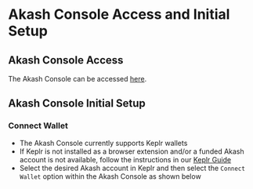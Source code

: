 # Akash Console Access and Initial Setup

## Akash Console Access

The Akash Console can be accessed [here](https://console.akash.network/).

## Akash Console Initial Setup

### Connect Wallet

* The Akash Console currently supports Keplr wallets
* If Keplr is not installed as a browser extension and/or a funded Akash account is not available, follow the instructions in our [Keplr Guide](../../../tokens-and-wallets/keplr.md)
* Select the desired Akash account in Keplr and then select the `Connect Wallet` option within the Akash Console as shown below

<figure><img src="../../../.gitbook/assets/akashConsoleWallet.png" alt=""><figcaption></figcaption></figure>
